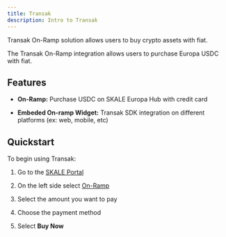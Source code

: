 ```yaml
---
title: Transak
description: Intro to Transak
---
```


Transak On-Ramp solution allows users to buy crypto assets with fiat.

The Transak On-Ramp integration allows users to purchase Europa USDC with fiat.

<CardGrid>
  <LinkCard title="Website" href="https://transak.com/" />
  <LinkCard title="Documentation" href="https://portal.skale.space/onramp" />
  <LinkCard title="Recipe" description="Not ready yet but is coming very soon!"/>
</CardGrid>

## Features

- **On-Ramp:** Purchase USDC on SKALE Europa Hub with credit card

- **Embeded On-ramp Widget:** Transak SDK integration on different platforms (ex: web, mobile, etc)

## Quickstart

To begin using Transak:

<Steps>

1. Go to the [SKALE Portal](https://portal.skale.space/)

2. On the left side select [On-Ramp](https://portal.skale.space/onramp)

3. Select the amount you want to pay

4. Choose the payment method

5. Select **Buy Now**

</Steps>

